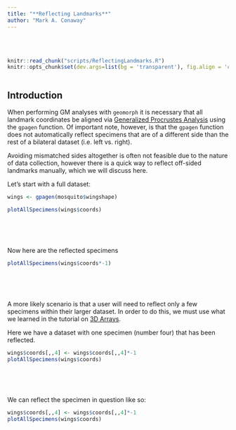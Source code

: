 ```yaml
---
title: "**Reflecting Landmarks**"
author: "Mark A. Conaway"
---
```

<br></br>

```r
knitr::read_chunk("scripts/ReflectingLandmarks.R")
knitr::opts_chunk$set(dev.args=list(bg = 'transparent'), fig.align = 'center', class.source = ".custom-inline", class.output = ".custom-inline")
```
  
```r

```

## **Introduction**

When performing GM analyses with `geomorph` it is necessary that all landmark coordinates be aligned via [Generalized Procrustes Analysis](GPA) using the `gpagen` function. Of important note, however, is that the `gpagen` function does not automatically reflect specimens that are of a different side than the rest of a bilateral dataset (i.e. left vs. right).

Avoiding mismatched sides altogether is often not feasible due to the nature of data collection, however there is a quick way to reflect off-sided landmarks manually, which we will discuss here.


Let's start with a full dataset:

<div class = "code">
```r
wings <- gpagen(mosquito$wingshape)

plotAllSpecimens(wings$coords)

```
</div>
<br></br>

```r

```

Now here are the reflected specimens

<div class = "code">
```r
plotAllSpecimens(wings$coords*-1)
```
</div>
<br></br>

```r

```

A more likely scenario is that a user will need to reflect only a few specimens within their larger dataset. In order to do this, we must use what we learned in the tutorial on [3D Arrays](Arrays).

Here we have a dataset with one specimen (number four) that has been reflected.

<div class = "code">
```r
wings$coords[,,4] <- wings$coords[,,4]*-1
plotAllSpecimens(wings$coords)
```
</div>
<br></br>

```r

```

We can reflect the specimen in question like so:

<div class = "code">
```r
wings$coords[,,4] <- wings$coords[,,4]*-1
plotAllSpecimens(wings$coords)
```
</div>
<br></br>

```r

```
<br></br>